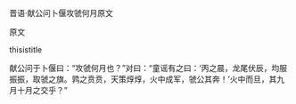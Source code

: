 


晋语·献公问卜偃攻虢何月原文

原文

thisistitle

献公问于卜偃曰：“攻虢何月也？”对曰：“童谣有之曰：‘丙之晨，龙尾伏辰，均服振振，取虢之旗。鹑之贲贲，天策焞焞，火中成军，虢公其奔！’火中而旦，其九月十月之交乎？”

